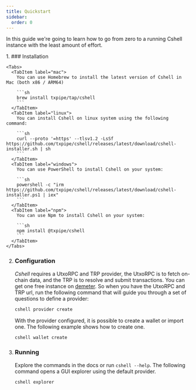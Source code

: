 ```yaml
---
title: Quickstart
sidebar:
  order: 0
---
```



In this guide we're going to learn how to go from zero to a running Cshell instance with the least amount of effort.

<Steps>
1. ### Installation

    <Tabs>
      <TabItem label="mac">
        You can use Homebrew to install the latest version of Cshell in Mac (both x86 / ARM64)

        ```sh
        brew install txpipe/tap/cshell
        ```
      </TabItem>
      <TabItem label="linux">
        You can install Cshell on linux system using the following command:

        ```sh
        curl --proto '=https' --tlsv1.2 -LsSf https://github.com/txpipe/cshell/releases/latest/download/cshell-installer.sh | sh
        ```
      </TabItem>
      <TabItem label="windows">
        You can use PowerShell to install Cshell on your system:

        ```sh
        powershell -c "irm https://github.com/txpipe/cshell/releases/latest/download/cshell-installer.ps1 | iex"
        ```
      </TabItem>
      <TabItem label="npm">
        You can use Npm to install Cshell on your system:

        ```sh
        npm install @txpipe/cshell
        ```
      </TabItem>
    </Tabs>

2. ### Configuration

    _Cshell_ requires a UtxoRPC and TRP provider, the UtxoRPC is to fetch on-chain data, and the TRP is to resolve and submit transactions. You can get one free instance on [demeter](https://demeter.run/). So when you have the UtxoRPC and TRP url, run the following command that will guide you through a set of questions to define a provider:

    ```sh
    cshell provider create
    ```
    
    With the provider configured, it is possible to create a wallet or import one. The following example shows how to create one.

    ```sh
    cshell wallet create
    ```

3. ### Running

    Explore the commands in the docs or run `cshell --help`. The following command opens a GUI explorer using the default provider.

    ```sh
    cshell explorer
    ```

</Steps>
